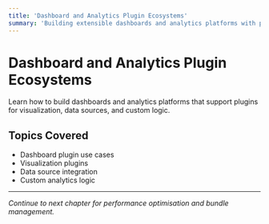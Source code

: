 ```yaml
---
title: 'Dashboard and Analytics Plugin Ecosystems'
summary: 'Building extensible dashboards and analytics platforms with plugins.'
---
```


# Dashboard and Analytics Plugin Ecosystems

Learn how to build dashboards and analytics platforms that support plugins for visualization, data sources, and custom logic.

## Topics Covered

- Dashboard plugin use cases
- Visualization plugins
- Data source integration
- Custom analytics logic

---

_Continue to next chapter for performance optimisation and bundle management._
